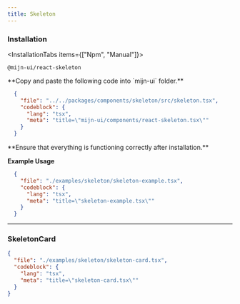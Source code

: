 ```yaml
---
title: Skeleton
---
```



<ComponentPreview>
  <SkeletonExample />
</ComponentPreview>

### Installation

<InstallationTabs items={["Npm", "Manual"]}>
  <InstallationTabsContent value="Npm">
  ```package-install
  @mijn-ui/react-skeleton
  ```
  </InstallationTabsContent>
  <InstallationTabsContent value="Manual">
  <Steps>
  <Step>
  **Copy and paste the following code into `mijn-ui` folder.**

  ```json doc-gen:file
    {
      "file": "../../packages/components/skeleton/src/skeleton.tsx",
      "codeblock": {
        "lang": "tsx",
        "meta": "title=\"mijn-ui/components/react-skeleton.tsx\""
      }
    }
  ```
  </Step>
  
  <Step>
  **Ensure that everything is functioning correctly after installation.**
  </Step>
</Steps>
</InstallationTabsContent>
</InstallationTabs>

**Example Usage**

```json doc-gen:file
  {
    "file": "./examples/skeleton/skeleton-example.tsx",
    "codeblock": {
      "lang": "tsx",
      "meta": "title=\"skeleton-example.tsx\""
    }
  }
```

---

### SkeletonCard

<ComponentPreview>
  <SkeletonCard />
</ComponentPreview>

```json doc-gen:file
{
  "file": "./examples/skeleton/skeleton-card.tsx",
  "codeblock": {
    "lang": "tsx",
    "meta": "title=\"skeleton-card.tsx\""
  }
}
```
